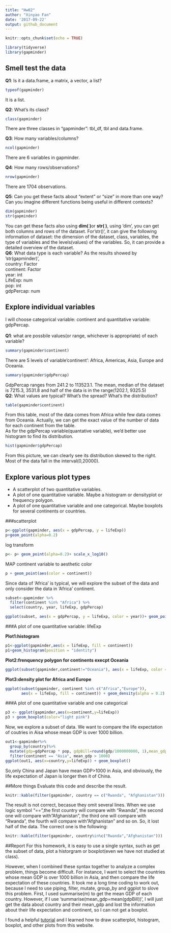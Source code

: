 ```yaml
---
title: "Hw02"
author: "Xinyao Fan"
date: '2017-09-22'
output: github_document
---
```


```r
knitr::opts_chunk$set(echo = TRUE)
```
```r
library(tidyverse)
library(gapminder)
```
## Smell test the data
**Q1**: Is it a data.frame, a matrix, a vector, a list?
```r
typeof(gapminder)
```
It is a list.\

**Q2**: What's its class?
```r
class(gapminder)
```
There are three classes in "gapminder": tbl_df, tbl and data.frame.\

**Q3**: How many variables/columns?
```r
ncol(gapminder)
```
There are 6 variables in gapminder.\

**Q4**: How many rows/observations?
```r
nrow(gapminder)
```
There are 1704 observations.\

**Q5**: Can you get these facts about “extent” or “size” in more than one way? Can you imagine different functions being useful in different contexts?
```r
dim(gapminder)
str(gapminder)
```
You can get these facts also using **dim( )**or **str( )**, using 'dim', you can get both columns and rows of the dataset.\ For'str()', it can give the following information of dataset: the dimension of the dataset, class, variables, the type of variables and the levels(values) of the variables. So, it can provide a detailed overview of the dataset.\
**Q6**: What data type is each variable?
As the results showed by 'str(gapminder)', \
country: Factor\
continent: Factor\
year: int\
LifeExp: num\
pop: int\
gdpPercap: num

## Explore individual variables
I will choose categorical variable: continent and quantitative variable: gdpPercap.\
\
**Q1**: what are possbile values(or range, whichever is appropriate) of each variable?
```r
summary(gapminder$continent)
```
There are 5 levels of variable'continent': Africa, Americas, Asia, Europe and Oceania.\
```r
summary(gapminder$gdpPercap)
```
GdpPercap ranges from 241.2 to 113523.1. The mean, median of the dataset is 7215.3, 3531.8 and half of the data is in the range(1202.1, 9325.5)\
**Q2**: What values are typical? What’s the spread? What’s the distribution? 
```r
table(gapminder$continent)
```
From this table, most of the data comes from Africa while few data comes from Oceania. Actually, we can get the exact value of the number of data for each continent from the table.\
As for the gdpPercap variable(quantative variable), we'd better use histogram to find its distribution.
```r
hist(gapminder$gdpPercap)
```

From this picture, we can clearly see its distribution skewed to the right. Most of the data fall in the interval(0,20000).

## Explore various plot types
- A scatterplot of two quantitative variables.
- A plot of one quantitative variable. Maybe a histogram or densityplot or frequency polygon.
- A plot of one quantitative variable and one categorical. Maybe boxplots for several continents or countries.

###scatterplot
```r
p<-ggplot(gapminder, aes(x = gdpPercap, y = lifeExp)) 
p+geom_point(alpha=0.2)
```

log transform
```r
p<- p+ geom_point(alpha=0.2)+ scale_x_log10()
```

MAP continent variable to aesthetic color
```r
p + geom_point(aes(color = continent))
```

Since data of 'Africa' is typical, we will explore the subset of the data and only consider the data in 'Africa' continent.

```r
subset<-gapminder %>%
  filter(continent %in% "Africa") %>%
  select(country, year, lifeExp, gdpPercap)
```
```r
ggplot(subset, aes(x = gdpPercap, y = lifeExp, color = year))+ geom_point(alpha=0.2)+scale_x_log10()+geom_smooth()
```

###A plot of one quantitative variable: lifeExp

**Plot1:histogram**
```r
p1<-ggplot(gapminder,aes(x = lifeExp, fill = continent))
p1+geom_histogram(position = "identity")
```

**Plot2:frenquency polygon for continents execpt Oceania**
```r
ggplot(subset(gapminder,continent!="Oceania"), aes(x = lifeExp, color = continent)) +geom_freqpoly()
```

**Plot3:density plot for Africa and Europe**
```r
ggplot(subset(gapminder, continent %in% c("Africa","Europe")),
       aes(x = lifeExp, fill = continent)) + geom_density(alpha = 0.2)
```

###A plot of one quantitative variable and one categorical
```r
p3 <- ggplot(gapminder,aes(x=continent,y=lifeExp))
p3 + geom_boxplot(color="light pink")
```

Now, we explore a subset of data. We want to compare the life expectation of coutries in Aisa whose mean GDP is over 1000 billion.
```r
out1<-gapminder%>%
  group_by(country)%>%
  mutate(gdp=gdpPercap * pop, gdpBill=round(gdp/1000000000, 1),mean_gdp=mean(gdpBill))%>%
  filter(continent == "Asia", mean_gdp > 1000)
ggplot(out1, aes(x=country,y=lifeExp)) + geom_boxplot()
```

So,only China and Japan have mean GDP>1000 in Asia, and obviously, the life expectation of Japan is longer then it of China.

##More things
Evaluate this code and describe the result.
```r
knitr::kable(filter(gapminder, country == c("Rwanda", "Afghanistan")))
```

The result is not correct, becasue they omit several lines. When we use logic symbol "==",the first country will compare with "Rwanda", the second one will compare with"Afghanistan", the third one will compare with "Rwanda", the fourth will compare with"Afghanistan" and so on. So, it lost half of the data. The correct one is the following:
```r
knitr::kable(filter(gapminder, country%in%c("Rwanda","Afghanistan")))
```

##Report
For this homework, it is easy to use a single syntax, such as get the subset of data, plot a historgram or boxplot(even we have not studied at class).\
 
However, when I combined these syntax together to analyze a complex problem, things become difficult. For instance, I want to select the countries whose mean GDP is over 1000 billion in Asia, and then compare the life expectation of these countries. It took me a long time coding to work out, because I need to use piping, filter, mutate, group_by and ggplot to slove this problem. First, I used summarise(m) to get the mean GDP of each country. However, if I use 'summarise(mean_gdp=mean(gdpBill))', I will just get the data about country and their mean_gdp and lost the information about their life expectation and continent, so I can not get a boxplot.\

I found a helpful [tutorial](https://github.com/jennybc/ggplot2-tutorial/blob/master/README.md) and I learned how to draw scatterplot, histogram, boxplot, and other plots from this website.
